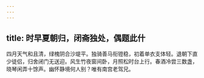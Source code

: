 ```yaml
---
---
---
```

title: 时早夏朝归，闭斋独处，偶题此什
---



四月天气和且清，绿槐阴合沙堤平。独骑善马衔镫稳，初着单衣支体轻。退朝下直少徒侣，归舍闭门无送迎。风生竹夜窗间卧，月照松时台上行。春酒冷尝三数盏，晓琴闲弄十馀声。幽怀静境何人别？唯有南宫老驾兄。